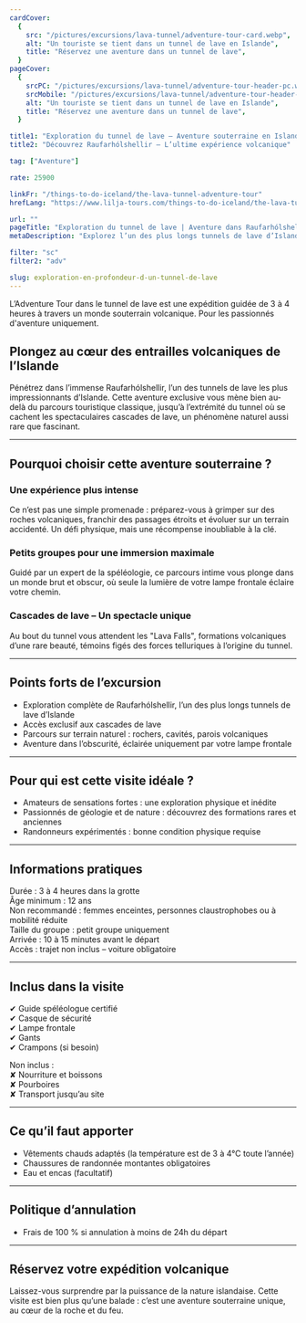 ```yaml
---
cardCover:
  {
    src: "/pictures/excursions/lava-tunnel/adventure-tour-card.webp",
    alt: "Un touriste se tient dans un tunnel de lave en Islande",
    title: "Réservez une aventure dans un tunnel de lave",
  }
pageCover:
  {
    srcPC: "/pictures/excursions/lava-tunnel/adventure-tour-header-pc.webp",
    srcMobile: "/pictures/excursions/lava-tunnel/adventure-tour-header-mobile.webp",
    alt: "Un touriste se tient dans un tunnel de lave en Islande",
    title: "Réservez une aventure dans un tunnel de lave",
  }

title1: "Exploration du tunnel de lave – Aventure souterraine en Islande"
title2: "Découvrez Raufarhólshellir – L’ultime expérience volcanique"

tag: ["Aventure"]

rate: 25900

linkFr: "/things-to-do-iceland/the-lava-tunnel-adventure-tour"
hrefLang: "https://www.lilja-tours.com/things-to-do-iceland/the-lava-tunnel-adventure-tour"

url: ""
pageTitle: "Exploration du tunnel de lave | Aventure dans Raufarhólshellir"
metaDescription: "Explorez l’un des plus longs tunnels de lave d’Islande avec un guide expert. Traversez un terrain volcanique brut jusqu’aux spectaculaires cascades de lave. Réservez maintenant."

filter: "sc"
filter2: "adv"

slug: exploration-en-profondeur-d-un-tunnel-de-lave
---
```


L’Adventure Tour dans le tunnel de lave est une expédition guidée de 3 à 4 heures à travers un monde souterrain volcanique. Pour les passionnés d'aventure uniquement.

## Plongez au cœur des entrailles volcaniques de l’Islande

Pénétrez dans l’immense Raufarhólshellir, l’un des tunnels de lave les plus impressionnants d’Islande. Cette aventure exclusive vous mène bien au-delà du parcours touristique classique, jusqu’à l’extrémité du tunnel où se cachent les spectaculaires cascades de lave, un phénomène naturel aussi rare que fascinant.

---

## Pourquoi choisir cette aventure souterraine ?

### Une expérience plus intense

Ce n’est pas une simple promenade : préparez-vous à grimper sur des roches volcaniques, franchir des passages étroits et évoluer sur un terrain accidenté. Un défi physique, mais une récompense inoubliable à la clé.

### Petits groupes pour une immersion maximale

Guidé par un expert de la spéléologie, ce parcours intime vous plonge dans un monde brut et obscur, où seule la lumière de votre lampe frontale éclaire votre chemin.

### Cascades de lave – Un spectacle unique

Au bout du tunnel vous attendent les "Lava Falls", formations volcaniques d’une rare beauté, témoins figés des forces telluriques à l’origine du tunnel.

---

## Points forts de l’excursion

- Exploration complète de Raufarhólshellir, l’un des plus longs tunnels de lave d’Islande
- Accès exclusif aux cascades de lave
- Parcours sur terrain naturel : rochers, cavités, parois volcaniques
- Aventure dans l’obscurité, éclairée uniquement par votre lampe frontale

---

## Pour qui est cette visite idéale ?

- Amateurs de sensations fortes : une exploration physique et inédite
- Passionnés de géologie et de nature : découvrez des formations rares et anciennes
- Randonneurs expérimentés : bonne condition physique requise

---

## Informations pratiques

Durée : 3 à 4 heures dans la grotte  
Âge minimum : 12 ans  
Non recommandé : femmes enceintes, personnes claustrophobes ou à mobilité réduite  
Taille du groupe : petit groupe uniquement  
Arrivée : 10 à 15 minutes avant le départ  
Accès : trajet non inclus – voiture obligatoire

---

## Inclus dans la visite

✔ Guide spéléologue certifié  
✔ Casque de sécurité  
✔ Lampe frontale  
✔ Gants  
✔ Crampons (si besoin)

Non inclus :  
✘ Nourriture et boissons  
✘ Pourboires  
✘ Transport jusqu’au site

---

## Ce qu’il faut apporter

- Vêtements chauds adaptés (la température est de 3 à 4°C toute l’année)
- Chaussures de randonnée montantes obligatoires
- Eau et encas (facultatif)

---

## Politique d’annulation

- Frais de 100 % si annulation à moins de 24h du départ

---

## Réservez votre expédition volcanique

Laissez-vous surprendre par la puissance de la nature islandaise. Cette visite est bien plus qu’une balade : c’est une aventure souterraine unique, au cœur de la roche et du feu.

<script
  type="text/javascript"
  src="https://widgets.bokun.io/assets/javascripts/apps/build/BokunWidgetsLoader.js?bookingChannelUUID=97236c68-b945-4a96-8587-660bdc4c45fd"
  async
></script>

<div
  class="bokunWidget"
  data-src="https://widgets.bokun.io/online-sales/97236c68-b945-4a96-8587-660bdc4c45fd/experience-calendar/10987"
></div>
